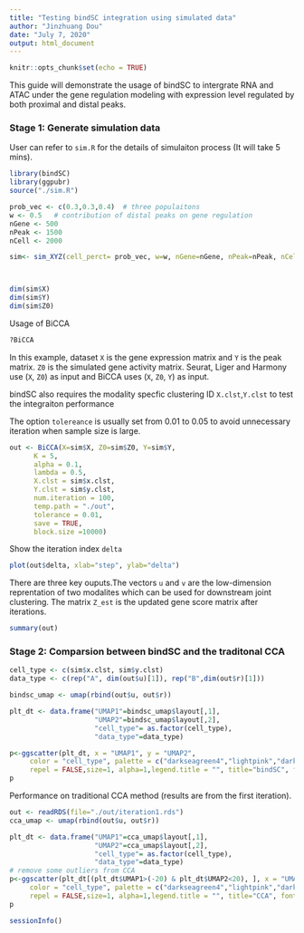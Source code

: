 ```yaml
---
title: "Testing bindSC integration using simulated data"
author: "Jinzhuang Dou"
date: "July 7, 2020"
output: html_document
---
```


```r
knitr::opts_chunk$set(echo = TRUE)
```

This guide will demonstrate the usage of bindSC to intergrate RNA and ATAC under the gene regulation modeling with  expression level regulated by both proximal and distal peaks. 
   
### Stage 1: Generate simulation  data
User can refer to `sim.R` for the details of simulaiton process (It will take 5 mins). 

```r
library(bindSC)
library(ggpubr)
source("./sim.R")

prob_vec <- c(0.3,0.3,0.4)  # three populaitons 
w <- 0.5   # contribution of distal peaks on gene regulation 
nGene <- 500
nPeak <- 1500
nCell <- 2000

sim<- sim_XYZ(cell_perct= prob_vec, w=w, nGene=nGene, nPeak=nPeak, nCell=nCell)



dim(sim$X)
dim(sim$Y)
dim(sim$Z0)
```

Usage of BiCCA 

```r

?BiCCA

```

In this example, dataset `X` is the gene expression matrix and `Y` is the peak matrix.  `Z0` is the simulated gene activity matrix.  Seurat, Liger and Harmony use (`X`, `Z0`) as input and BiCCA uses (`X`, `Z0`, `Y`) as input. 

bindSC also requires the modality specfic clustering ID `X.clst`,`Y.clst` to test the integraiton performance
 
The option `tolereance` is usually set from 0.01 to 0.05 to avoid unnecessary iteration when sample size is large.

```r
out <- BiCCA(X=sim$X, Z0=sim$Z0, Y=sim$Y, 
      K = 5,
      alpha = 0.1,
      lambda = 0.5,
      X.clst = sim$x.clst,
      Y.clst = sim$y.clst,  
      num.iteration = 100, 
      temp.path = "./out",
      tolerance = 0.01, 
      save = TRUE, 
      block.size =10000)

```

Show the iteration index `delta` 

```r
plot(out$delta, xlab="step", ylab="delta")
```


There are three key ouputs.The vectors `u` and `v` are the low-dimension reprentation of two modalites which can be used for downstream joint clustering. The matrix `Z_est` is the updated gene score matrix after iterations. 

```r
summary(out)
```

### Stage 2: Comparsion between bindSC and the traditonal CCA

```r
cell_type <- c(sim$x.clst, sim$y.clst)
data_type <- c(rep("A", dim(out$u)[1]), rep("B",dim(out$r)[1]))

bindsc_umap <- umap(rbind(out$u, out$r))

plt_dt <- data.frame("UMAP1"=bindsc_umap$layout[,1],
                     "UMAP2"=bindsc_umap$layout[,2],
                     "cell_type"= as.factor(cell_type),
                     "data_type"=data_type)

p<-ggscatter(plt_dt, x = "UMAP1", y = "UMAP2",
     color = "cell_type", palette = c("darkseagreen4","lightpink","darkorchid1"), 
     repel = FALSE,size=1, alpha=1,legend.title = "", title="bindSC", font.title=16) + facet_grid(~data_type) 
p

```

Performance on traditional CCA method (results are from the first iteration). 

```r
out <- readRDS(file="./out/iteration1.rds")
cca_umap <- umap(rbind(out$u, out$r))

plt_dt <- data.frame("UMAP1"=cca_umap$layout[,1],
                     "UMAP2"=cca_umap$layout[,2],
                     "cell_type"= as.factor(cell_type),
                     "data_type"=data_type)
# remove some outliers from CCA
p<-ggscatter(plt_dt[(plt_dt$UMAP1>(-20) & plt_dt$UMAP2<20), ], x = "UMAP1", y = "UMAP2",
     color = "cell_type", palette = c("darkseagreen4","lightpink","darkorchid1"), 
     repel = FALSE,size=1, alpha=1,legend.title = "", title="CCA", font.title=16) + facet_grid(~data_type)
p

```
```r
sessionInfo()
```

